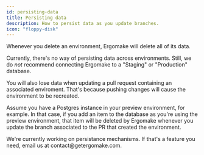 ```yaml
---
id: persisting-data
title: Persisting data
description: How to persist data as you update branches.
icon: "floppy-disk"
---
```


Whenever you delete an environment, Ergomake will delete all of its data.

Currently, there's no way of persisting data across environments. Still, we do _not_ recommend connecting Ergomake to a "Staging" or "Production" database.

<Warning>
You will also lose data when updating a pull request containing an associated enviroment. That's because pushing changes will cause the environment to be recreated.

Assume you have a Postgres instance in your preview environment, for example. In that case, if you add an item to the database as you're using the preview environment, that item will be deleted by Ergomake whenever you update the branch associated to the PR that created the environment.

</Warning>

<Info>
    We're currently working on persistance mechanisms. If that's a feature you
    need, email us at contact@getergomake.com.
</Info>
